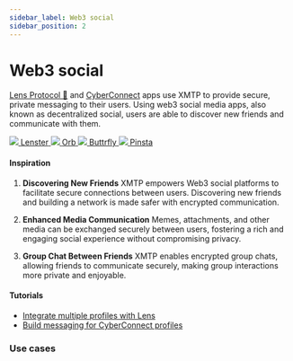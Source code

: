 ```yaml
---
sidebar_label: Web3 social
sidebar_position: 2
---
```



# Web3 social

[Lens Protocol 🌿](https://docs.lens.xyz/) and [CyberConnect](https://cyberconnect.hashnode.dev/) apps use XMTP to provide secure, private messaging to their users. Using web3 social media apps, also known as decentralized social, users are able to discover new friends and communicate with them.

<div class="chain-list white">
  <a href="https://lenster.xyz/" class="chain-item">
    <img src={lenster} />
    <span>Lenster</span>
  </a>
  <a href="https://orb.ac/" class="chain-item">
    <img src={orb} />
    <span>Orb</span>
  </a>
  <a href="https://buttrfly.app/" class="chain-item">
    <img src={buttrfly} />
    <span>Buttrfly</span>
  </a>
  <a href="https://pinsta.xyz/" class="chain-item">
    <img src={pinsta} />
    <span>Pinsta</span>
  </a>
</div>

#### Inspiration

1. **Discovering New Friends**
   XMTP empowers Web3 social platforms to facilitate secure connections between users. Discovering new friends and building a network is made safer with encrypted communication.

2. **Enhanced Media Communication**
   Memes, attachments, and other media can be exchanged securely between users, fostering a rich and engaging social experience without compromising privacy.

3. **Group Chat Between Friends**
   XMTP enables encrypted group chats, allowing friends to communicate securely, making group interactions more private and enjoyable.

#### Tutorials

- [Integrate multiple profiles with Lens](/docs/tutorials/web3-social/lens-multiprofile)
- [Build messaging for CyberConnect profiles](/docs/tutorials/web3-social/cyberconnect)

### Use cases


<Usecases />
